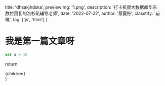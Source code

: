   title: 'dhsakjhdska',
  previewImg: '1.png',
  description: '打卡机很大数据库华东数控回复的洛杉矶辅导老师',
  date: '2022-07-22',
  author: '蔡夏柠',
  classtify: '前端',
  tag: ['js', 'html']
}

# 我是第一篇文章呀

```javascript
var a = 10
```


return <div>{children}</div>
}
